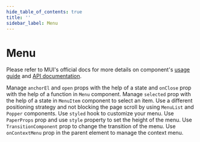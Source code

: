 ```yaml
---
hide_table_of_contents: true
title: ''
sidebar_label: Menu
---
```




<h1 className='!m-0'>Menu</h1>

<div className='template-bg-color' />

Please refer to MUI's official docs for more details on component's [usage guide](https://mui.com/material-ui/react-menu/) and [API documentation](https://mui.com/material-ui/react-menu/#api).

<Grid container spacing={6}>
  <Grid item xs={12} md={6}>
    <CardSnippet
      title='Basic Menu'
      code={SourceCodeMenuBasic}
    >
      <Typography className='mbe-4'>
        Manage <code>anchorEl</code> and <code>open</code> props with the help of a state and <code>onClose</code> prop
        with the help of a function in <code>Menu</code> component.
      </Typography>
      <MenuBasic />
    </CardSnippet>
  </Grid>
  <Grid item xs={12} md={6}>
    <CardSnippet
      title='Selected Menu'
      code={SourceCodeMenuSelected}
    >
      <Typography className='mbe-4'>
        Manage <code>selected</code> prop with the help of a state in <code>MenuItem</code> component to select an item.
      </Typography>
      <MenuSelected />
    </CardSnippet>
  </Grid>
  <Grid item xs={12} md={6}>
    <CardSnippet
      title='MenuList Composition'
      code={SourceCodeMenuComposition}
    >
      <Typography className='mbe-4'>
        Use a different positioning strategy and not blocking the page scroll by using <code>MenuList</code> and <code>Popper</code> components.
      </Typography>
      <MenuComposition />
    </CardSnippet>
  </Grid>
  <Grid item xs={12} md={6}>
    <CardSnippet
      title='Customized Menu'
      code={SourceCodeMenuCustomized}
    >
      <Typography className='mbe-4'>
        Use <code>styled</code> hook to customize your menu.
      </Typography>
      <MenuCustomized />
    </CardSnippet>
  </Grid>
  <Grid item xs={12} md={6}>
    <CardSnippet
      title='Max Height Menu'
      code={SourceCodeMenuMaxHeight}
    >
      <Typography className='mbe-4'>
        Use <code>PaperProps</code> prop and use <code>style</code> property to set the height of the menu.
      </Typography>
      <MenuMaxHeight />
    </CardSnippet>
  </Grid>
  <Grid item xs={12} md={6}>
    <CardSnippet
      title='Change Transition'
      code={SourceCodeMenuTransition}
    >
      <Typography className='mbe-4'>
        Use <code>TransitionComponent</code> prop to change the transition of the menu.
      </Typography>
      <MenuTransition />
    </CardSnippet>
  </Grid>
  <Grid item xs={12}>
    <CardSnippet
      title='Context Menu'
      code={SourceCodeMenuContext}
    >
      <Typography className='mbe-4'>
        Use <code>onContextMenu</code> prop in the parent element to manage the context menu.
      </Typography>
      <MenuContext />
    </CardSnippet>
  </Grid>
</Grid>